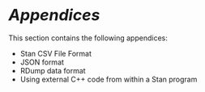 # <i style='font-size: 110%; color:var(--bs-body-color)'>Appendices</i> {.unnumbered}

This section contains the following appendices:

- Stan CSV File Format
- JSON format
- RDump data format
- Using external C++ code from within a Stan program
